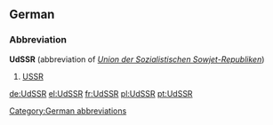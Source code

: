 ==German==

===Abbreviation===
'''UdSSR''' (abbreviation of ''[[Union der Sozialistischen Sowjet-Republiken]]'')

# [[USSR]]

[[Category:German abbreviations]]
[[de:UdSSR]]
[[el:UdSSR]]
[[fr:UdSSR]]
[[pl:UdSSR]]
[[pt:UdSSR]]